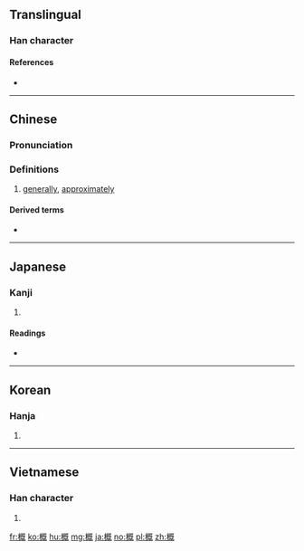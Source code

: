 {{also|槪}}
==Translingual==

===Han character===
{{Han char|rn=75|rad=木|as=09|sn=13|four=41914|canj=DAIU|ids=⿰木既}}

====References====
* {{Han ref|kx=0542.191|dkj=15217|dj=0935.040|hdz=21256.080|uh=6982|ud=27010|bh=B7A7|bd=47015}}

----

==Chinese==
{{zh-forms}}

===Pronunciation===
{{zh-pron
|m=gài
|c=koi2,koi3
|mc=y
|oc=y
|ma=
|cat=adv
}}

===Definitions===
{{zh-hanzi}}

# [[generally]], [[approximately]]

====Derived terms====
* {{zh-l|大概}}

----

==Japanese==

===Kanji===
{{ja-kanji|grade=c|rs=木09}}

# {{defn|lang=ja|sort=木09}}

====Readings====
* {{ja-readings|goon=[[かい]] (kai)|kanon=[[かい]] (kai)|kanyoon=[[がい]] (gai)|kun=[[とかき]] (tokaki), [[おおむね]] (oomune), [[おもむき]] (omomuki)}}

----

==Korean==

===Hanja===
{{ko-hanja|hangeul=개|eumhun=|rv=gae|mr=kae|y=kay}}

# {{defn|lang=ko|sort=木09}}

----

==Vietnamese==

===Han character===
{{vi-hantu|khái|rs=木09}}

# {{defn|lang=vi|sort=木09}}

[[fr:概]]
[[ko:概]]
[[hu:概]]
[[mg:概]]
[[ja:概]]
[[no:概]]
[[pl:概]]
[[zh:概]]